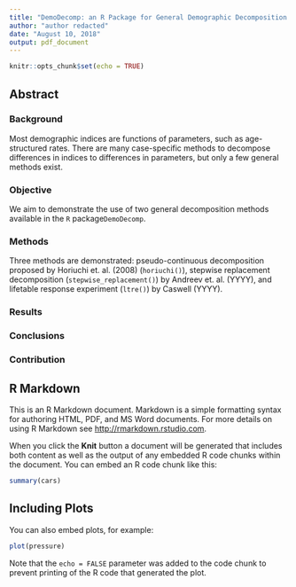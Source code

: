 ```yaml
---
title: "DemoDecomp: an R Package for General Demographic Decomposition Methods"
author: "author redacted"
date: "August 10, 2018"
output: pdf_document
---
```


```r
knitr::opts_chunk$set(echo = TRUE)
```

## Abstract

### Background 
Most demographic indices are functions of parameters, such as age-structured rates. There are many case-specific methods to decompose differences in indices to differences in parameters, but only a few general methods exist. 

### Objective
We aim to demonstrate the use of two general decomposition methods available in the `R` package`DemoDecomp`. 

### Methods
Three methods are demonstrated: pseudo-continuous decomposition proposed by Horiuchi et. al. (2008)  (`horiuchi()`), stepwise replacement decomposition  (`stepwise_replacement()`) by Andreev et. al. (YYYY), and lifetable response experiment (`ltre()`) by Caswell (YYYY).


### Results

### Conclusions

### Contribution



## R Markdown

This is an R Markdown document. Markdown is a simple formatting syntax for authoring HTML, PDF, and MS Word documents. For more details on using R Markdown see <http://rmarkdown.rstudio.com>.

When you click the **Knit** button a document will be generated that includes both content as well as the output of any embedded R code chunks within the document. You can embed an R code chunk like this:

```r
summary(cars)
```

## Including Plots

You can also embed plots, for example:

```r
plot(pressure)
```

Note that the `echo = FALSE` parameter was added to the code chunk to prevent printing of the R code that generated the plot.
